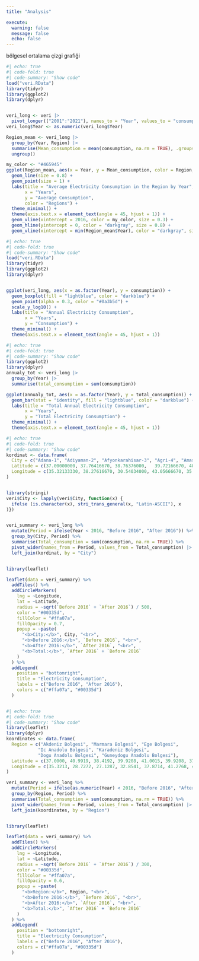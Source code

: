 ```yaml
---
title: "Analysis"

execute: 
  warning: false
  message: false
  echo: false
---
```


bölgesel ortalama çizgi grafiği
```r
#| echo: true
#| code-fold: true
#| code-summary: "Show code"
load("veri.RData")
library(tidyr)
library(ggplot2)
library(dplyr)


veri_long <- veri |>
  pivot_longer(("2001":"2021"), names_to = "Year", values_to = "consumption")
veri_long$Year <- as.numeric(veri_long$Year)

Region_mean <- veri_long |> 
  group_by(Year, Region) |>                                 
  summarise(Mean_consumption = mean(consumption, na.rm = TRUE), .groups = "drop") |>  
  ungroup()                                                  

my_color <- "#465945"
ggplot(Region_mean, aes(x = Year, y = Mean_consumption, color = Region, group = Region)) +
  geom_line(size = 0.8) +                                      
  geom_point(size = 1) +                                     
  labs(title = "Average Electricity Consumption in the Region by Year",
       x = "Years",
       y = "Average Consumption",
       color = "Regions") +
  theme_minimal() +                                          
  theme(axis.text.x = element_text(angle = 45, hjust = 1)) +
  geom_vline(xintercept = 2016, color = my_color, size = 0.3) +
  geom_hline(yintercept = 0, color = "darkgray", size = 0.8) + 
  geom_vline(xintercept = min(Region_mean$Year), color = "darkgray", size = 0.8) 

```

```r
#| echo: true
#| code-fold: true
#| code-summary: "Show code"
load("veri.RData")
library(tidyr)
library(ggplot2)
library(dplyr)


ggplot(veri_long, aes(x = as.factor(Year), y = consumption)) +
  geom_boxplot(fill = "lightblue", color = "darkblue") +
  geom_point(alpha = 0.3, color = "#0a3b5d") +
  scale_y_log10() +
  labs(title = "Annual Electricity Consumption",
       x = "Years",
       y = "Consumption") +
  theme_minimal() +                                      
  theme(axis.text.x = element_text(angle = 45, hjust = 1))
```


```r
#| echo: true
#| code-fold: true
#| code-summary: "Show code"
library(ggplot2)
library(dplyr)
annualy_tot <- veri_long |>
  group_by(Year) |>
  summarise(total_consumption = sum(consumption))

ggplot(annualy_tot, aes(x = as.factor(Year), y = total_consumption)) +
  geom_bar(stat = "identity", fill = "lightblue", color = "darkblue") +
  labs(title = "Total Annual Electricity Consumption",
       x = "Years",
       y = "Total Electricity Consumption") +
  theme_minimal() +                                                     
  theme(axis.text.x = element_text(angle = 45, hjust = 1))
```





```r
#| echo: true
#| code-fold: true
#| code-summary: "Show code"
kordinat <- data.frame(
  City = c("Adana-1", "Adiyaman-2", "Afyonkarahisar-3", "Agri-4", "Amasya-5", "Ankara-6", "Antalya-7", "Artvin-8", "Aydın-9", "Balıkesir-10", "Bilecik-11", "Bingol-12", "Bitlis-13", "Bolu-14", "Burdur-15", "Bursa-16", "Canakkale-17", "Cankiri-18", "Corum-19", "Denizli-20", "Diyarbakir-21", "Edirne-22", "Elazig-23", "Erzincan-24", "Erzurum-25", "Eskisehir-26", "Gaziantep-27", "Giresun-28", "Gumushane-29", "Hakkari-30", "Hatay-31", "Isparta-32", "Mersin-33", "İstanbul-34", "İzmir-35", "Kars-36", "Kastamonu-37", "Kayseri-38", "Kirklareli-39", "Kirsehir-40", "Kocaeli-41", "Konya-42", "Kutahya-43", "Malatya-44", "Manisa-45", "Kahramanmaras-46", "Mardin-47", "Mugla-48", "Mus-49", "Nevsehir-50", "Nigde-51", "Ordu-52", "Rize-53", "Sakarya-54", "Samsun-55", "Siirt-56", "Sinop-57", "Sivas-58", "Tekirdag-59", "Tokat-60", "Trabzon-61", "Tunceli-62", "Sanliurfa-63", "Usak-64", "Van-65", "Yozgat-66", "Zonguldak-67", "Aksaray-68", "Bayburt-69", "Karaman-70","Kirikkale-71", "Batman-72", "Sirnak-73", "Bartin-74", "Ardahan-75", "Igdir-76", "Yalova-77", "Karabuk-78", "Kilis-79", "Osmaniye-80", "Düzce-81"),
  Latitude = c(37.00000000, 37.76416670, 38.76376000,	39.72166670, 40.65000000,	39.92077000, 36.88414000,	41.18333330, 37.84440000,	39.64836900, 40.15013100, 38.88534900,	38.40000000, 40.73947900,	37.72690900, 40.18257000,	40.15531200, 40.60000000,	40.55055560, 37.77652000,	37.91441000, 41.66666670, 38.68096900,	39.75000000, 39.90431890,	39.78430200, 37.06622000,	40.91281100, 40.46027780,	37.58333330, 36.40184880,	37.76666670, 36.80000000, 41.00527000,	38.41885000, 40.59267000,	41.38871000, 38.73333330,	41.73333330, 39.15000000,	40.85327040, 37.86666670,	39.41666670, 38.35519000, 38.61909900,	37.58333330, 37.31223610,	37.21527780, 38.74329260,	38.62442000, 37.96666670,	40.98333330, 41.02005000,	40.75687930, 41.29278200, 37.94429000,	42.02642220, 39.74766200,	40.98333330, 40.31666670,	41.00000000, 39.10798680,	37.15000000, 38.68230100,	38.49416670, 39.82000000, 41.45640900,	38.36869000, 40.25516900,	37.17593000, 39.84682100,	37.88116800, 37.51638890,	41.63444440, 41.11048100,	39.91666670, 40.65000000, 41.20000000,	36.71839900, 37.06805000,	40.84384900),
  Longitude = c(35.32133330, 38.27616670, 30.54034000, 43.05666670, 35.83333330, 32.85411000,	30.70563000, 41.81666670,	27.84580000, 27.88261000,	29.98306100, 40.49829100, 42.11666670,	31.61156100, 30.28887600,	29.06687000, 26.41416000,	33.61666670, 34.95555560,	29.08639000, 40.23062900,	26.56666670, 39.22639800, 39.50000000,	41.26788530, 30.51922000,	37.38332000, 38.38953000,	39.48138890, 43.73333330,	36.34980970, 30.55000000,	34.63333330, 28.97696000, 27.12872000,	43.07783100, 33.78273000,	35.48333330, 27.21666670,	34.16666670, 29.88152030,	32.48333330, 29.98333330,	38.30946000, 27.42892100, 36.93333330,	40.73511200, 28.36361110,	41.50648230, 34.72396900,	34.68333330, 37.88333330,	40.52344900, 30.37813800,	36.33128000, 41.93288000, 35.15507450,	37.01787900, 27.51666670,	36.55000000, 39.73333330,	39.54016720, 38.80000000,	29.40819000, 43.38000000,	34.80444440, 31.79873100, 34.03698000,	40.22488000, 33.22874800,	33.51525100, 41.13509000,	42.46111110, 32.33750000,	42.70217100, 44.03333330,	29.26666670, 32.63333330, 37.12122000,	36.26158900, 31.15654000)
)


library(stringi)
veri$City <- lapply(veri$City, function(x) {
  ifelse (is.character(x), stri_trans_general(x, "Latin-ASCII"), x
)})


veri_summary <- veri_long %>%
  mutate(Period = ifelse(Year < 2016, "Before 2016", "After 2016")) %>%
  group_by(City, Period) %>%
  summarise(Total_consumption = sum(consumption, na.rm = TRUE)) %>%
  pivot_wider(names_from = Period, values_from = Total_consumption) |> 
  left_join(kordinat, by = "City")


library(leaflet)

leaflet(data = veri_summary) %>%
  addTiles() %>%
  addCircleMarkers(
    lng = ~Longitude,
    lat = ~Latitude,
    radius = ~sqrt(`Before 2016` + `After 2016`) / 500, 
    color = "#00335d",
    fillColor = "#ffa07a",
    fillOpacity = 0.7,
    popup = ~paste(
      "<b>City:</b>", City, "<br>",
      "<b>Before 2016:</b>", `Before 2016`, "<br>",
      "<b>After 2016:</b>", `After 2016`, "<br>",
      "<b>Total:</b>", `After 2016` + `Before 2016`
    )
  ) %>%
  addLegend(
    position = "bottomright",
    title = "Electricity Consumption",
    labels = c("Before 2016", "After 2016"),
    colors = c("#ffa07a", "#00335d")
  )



```


```r
#| echo: true
#| code-fold: true
#| code-summary: "Show code"
library(leaflet)
library(dplyr) 
koordinates <- data.frame(
  Region = c("Akdeniz Bolgesi", "Marmara Bolgesi", "Ege Bolgesi", 
            "Ic Anadolu Bolgesi", "Karadeniz Bolgesi", 
            "Dogu Anadolu Bolgesi", "Guneydogu Anadolu Bolgesi"),
  Latitude = c(37.0000, 40.9919, 38.4192, 39.9208, 41.0015, 39.9208, 37.9158),
  Longitude = c(35.3213, 28.7272, 27.1287, 32.8541, 37.8714, 41.2768, 40.2288)
)

veri_summary <- veri_long %>%
  mutate(Period = ifelse(as.numeric(Year) < 2016, "Before 2016", "After 2016")) %>%
  group_by(Region, Period) %>%
  summarise(Total_consumption = sum(consumption, na.rm = TRUE)) %>%
  pivot_wider(names_from = Period, values_from = Total_consumption) |> 
  left_join(koordinates, by = "Region")


library(leaflet)

leaflet(data = veri_summary) %>%
  addTiles() %>%
  addCircleMarkers(
    lng = ~Longitude,
    lat = ~Latitude,
    radius = ~sqrt(`Before 2016` + `After 2016`) / 300, 
    color = "#00335d",
    fillColor = "#ffa07a",
    fillOpacity = 0.6,
    popup = ~paste(
      "<b>Region:</b>", Region, "<br>",
      "<b>Before 2016:</b>", `Before 2016`, "<br>",
      "<b>After 2016:</b>", `After 2016`, "<br>",
      "<b>Total:</b>", `After 2016` + `Before 2016`
    )
  ) %>%
  addLegend(
    position = "bottomright",
    title = "Electricity Consumption",
    labels = c("Before 2016", "After 2016"),
    colors = c("#ffa07a", "#00335d")
  )
```


